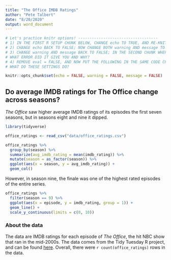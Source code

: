 ```yaml
---
title: "The Office IMDB Ratings"
author: "Pete Talbert"
date: "8/20/2020"
output: word_document
---
```


```r
# Let's practice knitr options! -----------------------------------
# 1) IN THE FIRST R SETUP CHUNK BELOW, CHANGE echo TO TRUE, AND RE-KNIT. HOW IS THE OUTPUT DIFFERENT?
# 2) CHANGE echo BACK TO FALSE; NOW CHANGE BOTH warning AND message TO TRUE, AND RE-KNIT. HOW IS THE OUTPUT DIFFERENT?
# 3) CHANGE warning AND message BACK TO FALSE; IN THE SECOND CHUNK WHERE WE IMPORT THE DATA, INSIDE THE CURLY BRACES TYPE eval = FALSE, AND RE-KNIT. 
# WHAT ERROR DID IT GIVE YOU AND WHY?
# 4) REMOVE eval = FALSE, AND NOW PUT THE FOLLOWING IN THE SAME CODE CHUNK: fig.width = 4, fig.height = 4, dpi = 700, AND RE-KNIT. 
# WHAT DO THESE SETTINGS DO?
```


```r
knitr::opts_chunk$set(echo = FALSE, warning = FALSE, message = FALSE)
```

## Do average IMDB ratings for The Office change across seasons?

*The Office* saw higher average IMDB ratings of its episodes the first seven seasons, but in seasons eight and nine it dipped.

```r
library(tidyverse)

office_ratings <- read_csv("data/office_ratings.csv")

office_ratings %>% 
  group_by(season) %>% 
  summarize(avg_imdb_rating = mean(imdb_rating)) %>% 
  mutate(season = as_factor(season)) %>% 
  ggplot(aes(x = season, y = avg_imdb_rating)) +
  geom_col()
```

However, in season nine, the finale was one of the highest rated episodes of the entire series.

```r
office_ratings %>% 
  filter(season == 9) %>% 
  ggplot(aes(x = episode, y = imdb_rating, group = 1)) +
  geom_line() +
  scale_y_continuous(limits = c(0, 10))
```

### About the data

The data are IMDB ratings for each episode of *The Office*, the hit NBC show that ran in the mid-2000s. The data comes from the Tidy Tuesday R project, and can be found [here](https://github.com/rfordatascience/tidytuesday/tree/master/data/2020/2020-03-17). Overall, there were `r count(office_ratings)` rows in the data.

